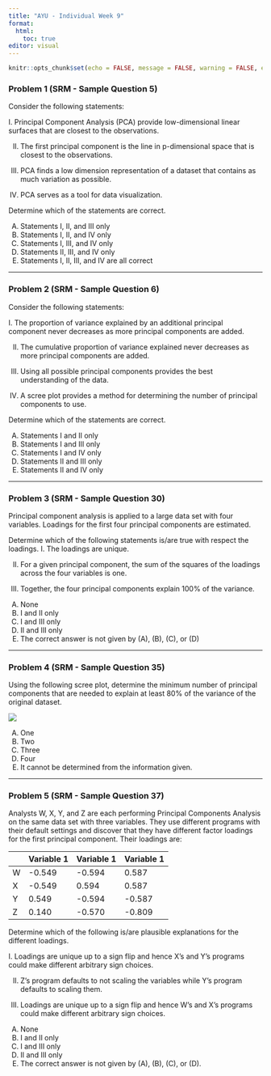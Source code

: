 ```yaml
---
title: "AYU - Individual Week 9"
format: 
  html:
    toc: true
editor: visual
---
```


```r
knitr::opts_chunk$set(echo = FALSE, message = FALSE, warning = FALSE, eval = FALSE)
```

### Problem 1 (SRM - Sample Question 5)

Consider the following statements:

I. Principal Component Analysis (PCA) provide low-dimensional linear
surfaces that are closest to the observations.

II. The first principal component is the line in p-dimensional space that is
closest to the observations.

III. PCA finds a low dimension representation of a dataset that contains as
much variation as possible.

IV. PCA serves as a tool for data visualization.

Determine which of the statements are correct.

(A) Statements I, II, and III only
(B) Statements I, II, and IV only
(C) Statements I, III, and IV only
(D) Statements II, III, and IV only
(E) Statements I, II, III, and IV are all correct

------------------------------------------------------------------------

### Problem 2 (SRM - Sample Question 6)

Consider the following statements:

I. The proportion of variance explained by an additional principal
component never decreases as more principal components are added.

II. The cumulative proportion of variance explained never decreases as more
principal components are added.

III. Using all possible principal components provides the best understanding
of the data.

IV. A scree plot provides a method for determining the number of principal
components to use.

Determine which of the statements are correct.

(A) Statements I and II only
(B) Statements I and III only
(C) Statements I and IV only
(D) Statements II and III only
(E) Statements II and IV only

------------------------------------------------------------------------

### Problem 3 (SRM - Sample Question 30)

Principal component analysis is applied to a large data set with four variables.
Loadings for the first four principal components are estimated.

Determine which of the following statements is/are true with respect the loadings.
I. The loadings are unique.

II. For a given principal component, the sum of the squares of the loadings
across the four variables is one.

III. Together, the four principal components explain 100% of the variance.

(A) None
(B) I and II only
(C) I and III only
(D) II and III only
(E) The correct answer is not given by (A), (B), (C), or (D)

------------------------------------------------------------------------

### Problem 4 (SRM - Sample Question 35)

Using the following scree plot, determine the minimum number of principal
components that are needed to explain at least 80% of the variance of the original
dataset.

![](12.png)

(A) One
(B) Two
(C) Three
(D) Four
(E) It cannot be determined from the information given.

------------------------------------------------------------------------

### Problem 5 (SRM - Sample Question 37)

Analysts W, X, Y, and Z are each performing Principal Components Analysis on
the same data set with three variables. They use different programs with their
default settings and discover that they have different factor loadings for the first
principal component. Their loadings are:

|   | Variable 1 | Variable 1 | Variable 1 |
|:---|:------------|:------------|:------------|
| W | -0.549     | -0.594     | 0.587      |
| X | -0.549     | 0.594      | 0.587      |
| Y | 0.549      | -0.594     | -0.587     |
| Z | 0.140      | -0.570     | -0.809     |

Determine which of the following is/are plausible explanations for the different loadings.

I. Loadings are unique up to a sign flip and hence X's and Y's programs
could make different arbitrary sign choices.

II. Z's program defaults to not scaling the variables while Y's program
defaults to scaling them.

III. Loadings are unique up to a sign flip and hence W's and X's programs
could make different arbitrary sign choices.

(A) None
(B) I and II only
(C) I and III only
(D) II and III only
(E) The correct answer is not given by (A), (B), (C), or (D).